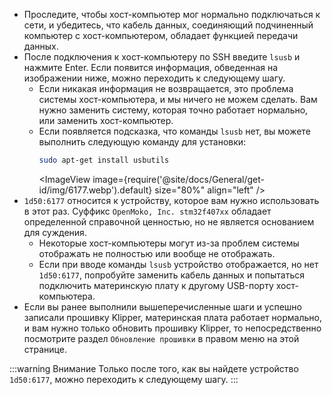 * Проследите, чтобы хост-компьютер мог нормально подключаться к сети, и убедитесь, что кабель данных, соединяющий подчиненный компьютер с хост-компьютером, обладает функцией передачи данных.
* После подключения к хост-компьютеру по SSH введите `lsusb` и нажмите Enter. Если появится информация, обведенная на изображении ниже, можно переходить к следующему шагу.
    * Если никакая информация не возвращается, это проблема системы хост-компьютера, и мы ничего не можем сделать. Вам нужно заменить систему, которая точно работает нормально, или заменить хост-компьютер.
    * Если появляется подсказка, что команды `lsusb` нет, вы можете выполнить следующую команду для установки:
        ```bash
        sudo apt-get install usbutils
        ```
        <ImageView image={require('@site/docs/General/get-id/img/6177.webp').default} size="80%" align="left" /> 
* `1d50:6177` относится к устройству, которое вам нужно использовать в этот раз. Суффикс `OpenMoko, Inc. stm32f407xx` обладает определенной справочной ценностью, но не является основанием для суждения.
    * Некоторые хост-компьютеры могут из-за проблем системы отображать не полностью или вообще не отображать.
    * Если при вводе команды `lsusb` устройство отображается, но нет `1d50:6177`, попробуйте заменить кабель данных и попытаться подключить материнскую плату к другому USB-порту хост-компьютера.
* Если вы ранее выполнили вышеперечисленные шаги и успешно записали прошивку Klipper, материнская плата работает нормально, и вам нужно только обновить прошивку Klipper, то непосредственно посмотрите раздел `Обновление прошивки` в правом меню на этой странице.

:::warning Внимание
   Только после того, как вы найдете устройство `1d50:6177`, можно переходить к следующему шагу.
::: 